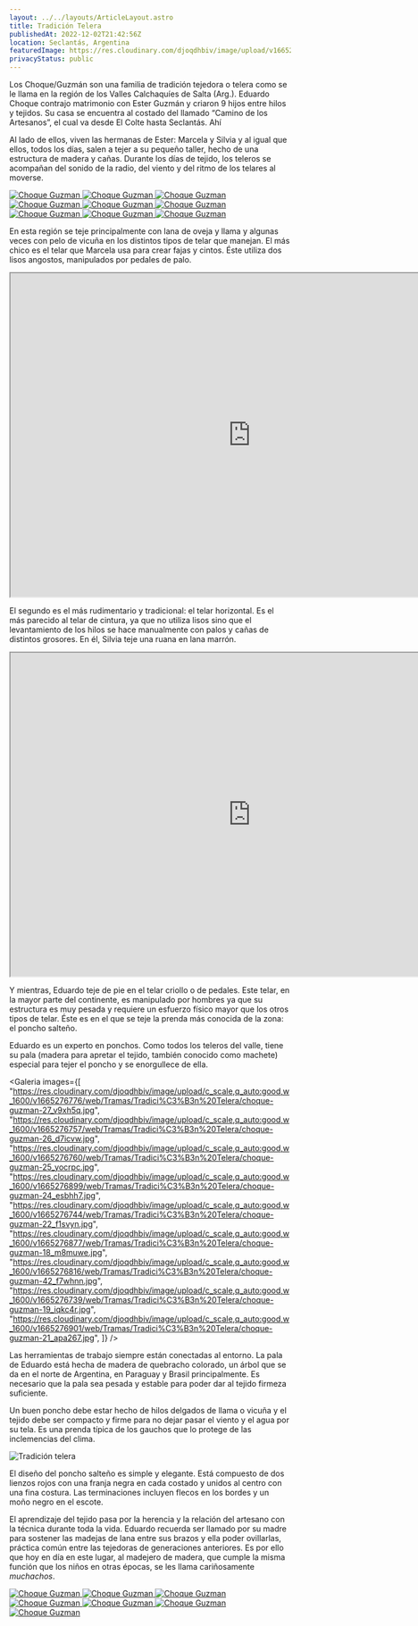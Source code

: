 ```yaml
---
layout: ../../layouts/ArticleLayout.astro
title: Tradición Telera
publishedAt: 2022-12-02T21:42:56Z
location: Seclantás, Argentina
featuredImage: https://res.cloudinary.com/djoqdhbiv/image/upload/v1665276865/web/Tramas/Tradici%C3%B3n%20Telera/choque-guzman-12_fwlpqt.jpg
privacyStatus: public
---
```



Los Choque/Guzmán son una familia de tradición tejedora o telera como se le llama en la región de los Valles
Calchaquíes de Salta (Arg.). Eduardo Choque contrajo matrimonio con Ester Guzmán y criaron 9 hijos entre hilos
y tejidos. Su casa se encuentra al costado del llamado “Camino de los Artesanos”, el cual va desde El Colte
hasta Seclantás. Ahí

Al lado de ellos, viven las hermanas de Ester: Marcela y Silvia y al igual que ellos, todos los días, salen a
tejer a su pequeño taller, hecho de una estructura de madera y cañas. Durante los días de tejido, los teleros
se acompañan del sonido de la radio, del viento y del ritmo de los telares al moverse.

<CustomGallery>
  <a
    class="glightbox"
    href="https://res.cloudinary.com/djoqdhbiv/image/upload/c_scale,q_auto:good,w_1600/v1665276679/web/Tramas/Tradici%C3%B3n%20Telera/choque-guzman-10_zrc735.jpg"
  >
    <Image
      alt="Choque Guzman"
      src="https://res.cloudinary.com/djoqdhbiv/image/upload/c_scale,q_auto:good,w_1600/v1665276679/web/Tramas/Tradici%C3%B3n%20Telera/choque-guzman-10_zrc735.jpg"
      width={510}
      height={300}
      class="object-cover w-full h-64"
      format="webp"
    />
  </a>
  <a
    class="glightbox"
    href="https://res.cloudinary.com/djoqdhbiv/image/upload/c_scale,q_auto:good,w_1600/v1665276677/web/Tramas/Tradici%C3%B3n%20Telera/choque-guzman-8_lfvzcw.jpg"
  >
    <Image
      alt="Choque Guzman"
      src="https://res.cloudinary.com/djoqdhbiv/image/upload/c_scale,q_auto:good,w_1600/v1665276677/web/Tramas/Tradici%C3%B3n%20Telera/choque-guzman-8_lfvzcw.jpg"
      width={510}
      height={300}
      class="object-cover w-full h-64"
      format="webp"
    />
  </a>
  <a
    class="glightbox"
    href="https://res.cloudinary.com/djoqdhbiv/image/upload/v1665276899/web/Tramas/Tradici%C3%B3n%20Telera/choque-guzman-20_fxahzi.jpg"
  >
    <Image
      alt="Choque Guzman"
      src="https://res.cloudinary.com/djoqdhbiv/image/upload/v1665276899/web/Tramas/Tradici%C3%B3n%20Telera/choque-guzman-20_fxahzi.jpg"
      width={510}
      height={300}
      class="object-cover w-full h-64"
      format="webp"
    />
  </a>
  <a
    class="glightbox"
    href="https://res.cloudinary.com/djoqdhbiv/image/upload/v1665276696/web/Tramas/Tradici%C3%B3n%20Telera/choque-guzman-14_guvipz.jpg"
  >
    <Image
      alt="Choque Guzman"
      src="https://res.cloudinary.com/djoqdhbiv/image/upload/v1665276696/web/Tramas/Tradici%C3%B3n%20Telera/choque-guzman-14_guvipz.jpg"
      width={510}
      height={300}
      class="object-cover w-full h-64"
      format="webp"
    />
  </a>
  <a
    class="glightbox"
    href="https://res.cloudinary.com/djoqdhbiv/image/upload/v1665276695/web/Tramas/Tradici%C3%B3n%20Telera/choque-guzman-11_iw1asl.jpg"
  >
    <Image
      alt="Choque Guzman"
      src="https://res.cloudinary.com/djoqdhbiv/image/upload/v1665276695/web/Tramas/Tradici%C3%B3n%20Telera/choque-guzman-11_iw1asl.jpg"
      width={510}
      height={300}
      class="object-cover w-full h-64"
      format="webp"
    />
  </a>
  <a
    class="glightbox"
    href="https://res.cloudinary.com/djoqdhbiv/image/upload/v1665276722/web/Tramas/Tradici%C3%B3n%20Telera/choque-guzman-15_mthc4s.jpg"
  >
    <Image
      alt="Choque Guzman"
      src="https://res.cloudinary.com/djoqdhbiv/image/upload/v1665276722/web/Tramas/Tradici%C3%B3n%20Telera/choque-guzman-15_mthc4s.jpg"
      width={510}
      height={300}
      class="object-cover w-full h-64"
      format="webp"
    />
  </a>
  <a
    class="glightbox"
    href="https://res.cloudinary.com/djoqdhbiv/image/upload/v1665276700/web/Tramas/Tradici%C3%B3n%20Telera/choque-guzman-17_yojgb6.jpg"
  >
    <Image
      alt="Choque Guzman"
      src="https://res.cloudinary.com/djoqdhbiv/image/upload/v1665276700/web/Tramas/Tradici%C3%B3n%20Telera/choque-guzman-17_yojgb6.jpg"
      width={510}
      height={300}
      class="object-cover w-full h-64"
      format="webp"
    />
  </a>
  <a
    class="glightbox"
    href="https://res.cloudinary.com/djoqdhbiv/image/upload/v1665276720/web/Tramas/Tradici%C3%B3n%20Telera/choque-guzman-13_qfcf5e.jpg"
  >
    <Image
      alt="Choque Guzman"
      src="https://res.cloudinary.com/djoqdhbiv/image/upload/v1665276720/web/Tramas/Tradici%C3%B3n%20Telera/choque-guzman-13_qfcf5e.jpg"
      width={510}
      height={300}
      class="object-cover w-full h-64"
      format="webp"
    />
  </a>
  <a
    class="glightbox"
    href="https://res.cloudinary.com/djoqdhbiv/image/upload/v1665276865/web/Tramas/Tradici%C3%B3n%20Telera/choque-guzman-12_fwlpqt.jpg"
  >
    <Image
      alt="Choque Guzman"
      src="https://res.cloudinary.com/djoqdhbiv/image/upload/v1665276865/web/Tramas/Tradici%C3%B3n%20Telera/choque-guzman-12_fwlpqt.jpg"
      width={510}
      height={300}
      class="object-cover w-full h-64"
      format="webp"
    />
  </a>
</CustomGallery>

En esta región se teje principalmente con lana de oveja y llama y algunas veces con pelo de vicuña en los
distintos tipos de telar que manejan. El más chico es el telar que Marcela usa para crear fajas y cintos. Éste
utiliza dos lisos angostos, manipulados por pedales de palo.

<iframe
  className="!w-full max-w-4xl mx-auto aspect-video"
  src="https://onelineplayer.com/player.html?autoplay=false&amp;loop=false&amp;autopause=false&amp;muted=false&amp;url=https%3A%2F%2Fdrive.google.com%2Fuc%3Fauthuser%3D0%26id%3D142veXr2Xwb8D3x4rcnero45awO1F_oHm%26export%3Ddownload&amp;poster=https%3A%2F%2Fdrive.google.com%2Fuc%3Fauthuser%3D0%26id%3D1wKXhbs9NPVdgIOgQBCaz28He9bRMUyyW%26export%3Ddownload&amp;time=true&amp;progressBar=true&amp;playButton=true&amp;overlay=true&amp;muteButton=true&amp;fullscreenButton=true&amp;style=light&amp;logo=false&amp;quality=720p"
  width="860"
  height="580"
></iframe>

El segundo es el más rudimentario y tradicional: el telar horizontal. Es el
más parecido al telar de cintura, ya que no utiliza lisos sino que el
levantamiento de los hilos se hace manualmente con palos y cañas de distintos
grosores. En él, Silvia teje una ruana en lana marrón.

<iframe
  className="!w-full max-w-4xl mx-auto aspect-video"
  src="https://onelineplayer.com/player.html?autoplay=false&amp;loop=false&amp;autopause=false&amp;muted=false&amp;url=https%3A%2F%2Fdrive.google.com%2Fuc%3Fauthuser%3D0%26id%3D1B9Y1WhylypEEDOGLfjF3HjDvw7Y42j-u%26export%3Ddownload&amp;poster=https://madejandola.netlify.app/_astro/choque-guzman-26_d7icvw_Z2qGC0W.webp&amp;time=true&amp;progressBar=true&amp;playButton=true&amp;overlay=true&amp;muteButton=true&amp;fullscreenButton=true&amp;style=light&amp;logo=false&amp;quality=720p"
  width="860"
  height="580"
></iframe>

Y mientras, Eduardo teje de pie en el telar criollo o de pedales. Este telar, en la mayor parte del continente, es manipulado por hombres ya que su estructura es muy pesada y requiere un esfuerzo físico mayor que los otros tipos de telar. Éste es en el que se teje la prenda más conocida de la zona: el poncho salteño.

Eduardo es un experto en ponchos. Como todos los teleros del valle, tiene su pala (madera para apretar el tejido, también conocido como machete) especial para tejer el poncho y se enorgullece de ella.

<Galeria
  images={[
    "https://res.cloudinary.com/djoqdhbiv/image/upload/c_scale,q_auto:good,w_1600/v1665276776/web/Tramas/Tradici%C3%B3n%20Telera/choque-guzman-27_v9xh5q.jpg",
    "https://res.cloudinary.com/djoqdhbiv/image/upload/c_scale,q_auto:good,w_1600/v1665276757/web/Tramas/Tradici%C3%B3n%20Telera/choque-guzman-26_d7icvw.jpg",
    "https://res.cloudinary.com/djoqdhbiv/image/upload/c_scale,q_auto:good,w_1600/v1665276760/web/Tramas/Tradici%C3%B3n%20Telera/choque-guzman-25_yocrpc.jpg",
    "https://res.cloudinary.com/djoqdhbiv/image/upload/c_scale,q_auto:good,w_1600/v1665276899/web/Tramas/Tradici%C3%B3n%20Telera/choque-guzman-24_esbhh7.jpg",
    "https://res.cloudinary.com/djoqdhbiv/image/upload/c_scale,q_auto:good,w_1600/v1665276744/web/Tramas/Tradici%C3%B3n%20Telera/choque-guzman-22_f1svyn.jpg",
    "https://res.cloudinary.com/djoqdhbiv/image/upload/c_scale,q_auto:good,w_1600/v1665276877/web/Tramas/Tradici%C3%B3n%20Telera/choque-guzman-18_m8muwe.jpg",
    "https://res.cloudinary.com/djoqdhbiv/image/upload/c_scale,q_auto:good,w_1600/v1665276816/web/Tramas/Tradici%C3%B3n%20Telera/choque-guzman-42_f7whnn.jpg",
    "https://res.cloudinary.com/djoqdhbiv/image/upload/c_scale,q_auto:good,w_1600/v1665276739/web/Tramas/Tradici%C3%B3n%20Telera/choque-guzman-19_iqkc4r.jpg",
    "https://res.cloudinary.com/djoqdhbiv/image/upload/c_scale,q_auto:good,w_1600/v1665276901/web/Tramas/Tradici%C3%B3n%20Telera/choque-guzman-21_apa267.jpg",
  ]}
/>

Las herramientas de trabajo siempre están conectadas al entorno. La pala de Eduardo está hecha de madera de quebracho colorado, un árbol que se da en el norte de Argentina, en Paraguay y Brasil principalmente. Es necesario que la pala sea pesada y estable para poder dar al tejido firmeza suficiente.

Un buen poncho debe estar hecho de hilos delgados de llama o vicuña y el tejido debe ser compacto y firme para no dejar pasar el viento y el agua por su tela. Es una prenda típica de los gauchos que lo protege de las inclemencias del clima.

<Image
  alt="Tradición telera"
  src="https://res.cloudinary.com/djoqdhbiv/image/upload/v1665276943/web/Tramas/Tradici%C3%B3n%20Telera/choque-guzman-39_inga3l.jpg"
  width={1600}
  height={1600}
  format="webp"
/>

El diseño del poncho salteño es simple y elegante. Está compuesto de dos lienzos rojos con una franja negra en cada costado y unidos al centro con una fina costura. Las terminaciones incluyen flecos en los bordes y un moño negro en el escote.

El aprendizaje del tejido pasa por la herencia y la relación del artesano con la técnica durante toda la vida. Eduardo recuerda ser llamado por su madre para sostener las madejas de lana entre sus brazos y ella poder ovillarlas, práctica común entre las tejedoras de generaciones anteriores. Es por ello que hoy en día en este lugar, al madejero de madera, que cumple la misma función que los niños en otras épocas, se les llama cariñosamente _muchachos_.

<CustomGallery columns="md:grid-cols-4">
  <a
    class="glightbox"
    href="https://res.cloudinary.com/djoqdhbiv/image/upload/c_scale,q_auto:good,w_1600/v1665276689/web/Tramas/Tradici%C3%B3n%20Telera/choque-guzman-9_yutlh1.jpg"
  >
    <Image
      alt="Choque Guzman"
      src="https://res.cloudinary.com/djoqdhbiv/image/upload/c_scale,q_auto:good,w_1600/v1665276689/web/Tramas/Tradici%C3%B3n%20Telera/choque-guzman-9_yutlh1.jpg"
      width={510}
      height={300}
      class="object-cover w-full h-64"
      format="webp"
    />
  </a>
  <a
    class="glightbox"
    href="https://res.cloudinary.com/djoqdhbiv/image/upload/c_scale,q_auto:good,w_1600/v1665276642/web/Tramas/Tradici%C3%B3n%20Telera/choque-guzman-2_pl1q67.jpg"
  >
    <Image
      alt="Choque Guzman"
      src="https://res.cloudinary.com/djoqdhbiv/image/upload/c_scale,q_auto:good,w_1600/v1665276642/web/Tramas/Tradici%C3%B3n%20Telera/choque-guzman-2_pl1q67.jpg"
      width={510}
      height={300}
      class="object-cover w-full h-64"
      format="webp"
    />
  </a>
  <a
    class="glightbox"
    href="https://res.cloudinary.com/djoqdhbiv/image/upload/c_scale,q_auto:good,w_1600/v1665276901/web/Tramas/Tradici%C3%B3n%20Telera/choque-guzman-1_e5n912.jpg"
  >
    <Image
      alt="Choque Guzman"
      src="https://res.cloudinary.com/djoqdhbiv/image/upload/c_scale,q_auto:good,w_1600/v1665276901/web/Tramas/Tradici%C3%B3n%20Telera/choque-guzman-1_e5n912.jpg"
      width={510}
      height={300}
      class="object-cover w-full h-64"
      format="webp"
    />
  </a>
  <a
    class="glightbox"
    href="https://res.cloudinary.com/djoqdhbiv/image/upload/v1665276636/web/Tramas/Tradici%C3%B3n%20Telera/choque-guzman-6_icvw98.jpg"
  >
    <Image
      alt="Choque Guzman"
      src="https://res.cloudinary.com/djoqdhbiv/image/upload/v1665276636/web/Tramas/Tradici%C3%B3n%20Telera/choque-guzman-6_icvw98.jpg"
      width={510}
      height={300}
      class="object-cover w-full h-64"
      format="webp"
    />
  </a>
  <a
    class="glightbox"
    href="https://res.cloudinary.com/djoqdhbiv/image/upload/v1665276660/web/Tramas/Tradici%C3%B3n%20Telera/choque-guzman-7_fzgfr1.jpg"
  >
    <Image
      alt="Choque Guzman"
      src="https://res.cloudinary.com/djoqdhbiv/image/upload/v1665276660/web/Tramas/Tradici%C3%B3n%20Telera/choque-guzman-7_fzgfr1.jpg"
      width={510}
      height={300}
      class="object-cover w-full h-64"
      format="webp"
    />
  </a>
  <a
    class="glightbox"
    href="https://res.cloudinary.com/djoqdhbiv/image/upload/v1665276847/web/Tramas/Tradici%C3%B3n%20Telera/choque-guzman-3_nyhxaf.jpg"
  >
    <Image
      alt="Choque Guzman"
      src="https://res.cloudinary.com/djoqdhbiv/image/upload/v1665276847/web/Tramas/Tradici%C3%B3n%20Telera/choque-guzman-3_nyhxaf.jpg"
      width={510}
      height={300}
      class="object-cover w-full h-64"
      format="webp"
    />
  </a>
  <a
    class="glightbox col-span-2"
    href="https://res.cloudinary.com/djoqdhbiv/image/upload/v1665276642/web/Tramas/Tradici%C3%B3n%20Telera/choque-guzman-4_ieref9.jpg"
  >
    <Image
      alt="Choque Guzman"
      src="https://res.cloudinary.com/djoqdhbiv/image/upload/v1665276642/web/Tramas/Tradici%C3%B3n%20Telera/choque-guzman-4_ieref9.jpg"
      width={510}
      height={300}
      class="object-cover w-full h-64"
      format="webp"
    />
  </a>
</CustomGallery>
